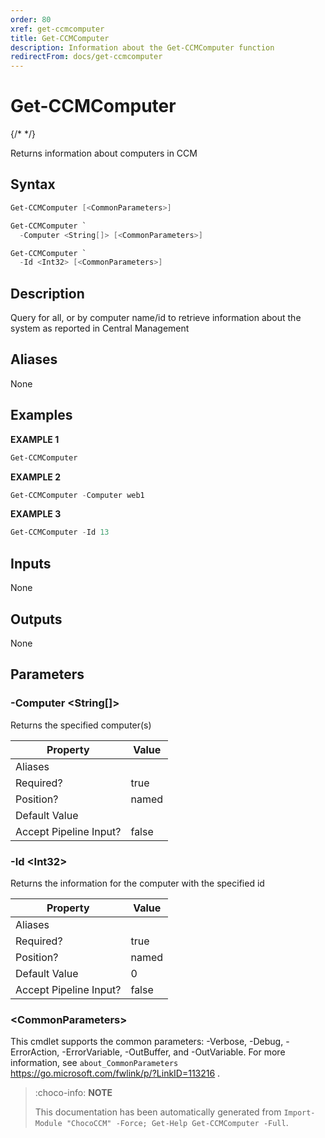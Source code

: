 ```yaml
---
order: 80
xref: get-ccmcomputer
title: Get-CCMComputer
description: Information about the Get-CCMComputer function
redirectFrom: docs/get-ccmcomputer
---
```


# Get-CCMComputer

{/* <!-- This documentation is automatically generated from /Get-CCMComputer.ps1 using GenerateDocs.ps1. Contributions are welcome at the original location(s). --> */}

Returns information about computers in CCM

## Syntax

~~~powershell
Get-CCMComputer [<CommonParameters>]
~~~


~~~powershell
Get-CCMComputer `
  -Computer <String[]> [<CommonParameters>]
~~~


~~~powershell
Get-CCMComputer `
  -Id <Int32> [<CommonParameters>]
~~~

## Description

Query for all, or by computer name/id to retrieve information about the system as reported in Central Management


## Aliases

None

## Examples

 **EXAMPLE 1**

~~~powershell
Get-CCMComputer

~~~

**EXAMPLE 2**

~~~powershell
Get-CCMComputer -Computer web1

~~~

**EXAMPLE 3**

~~~powershell
Get-CCMComputer -Id 13

~~~

## Inputs

None

## Outputs

None

## Parameters

###  -Computer &lt;String[]&gt;
Returns the specified computer(s)

Property               | Value
---------------------- | -----
Aliases                |
Required?              | true
Position?              | named
Default Value          |
Accept Pipeline Input? | false

###  -Id &lt;Int32&gt;
Returns the information for the computer with the specified id

Property               | Value
---------------------- | -----
Aliases                |
Required?              | true
Position?              | named
Default Value          | 0
Accept Pipeline Input? | false

### &lt;CommonParameters&gt;

This cmdlet supports the common parameters: -Verbose, -Debug, -ErrorAction, -ErrorVariable, -OutBuffer, and -OutVariable. For more information, see `about_CommonParameters` https://go.microsoft.com/fwlink/p/?LinkID=113216 .



<Xref title="Function Reference" value="chococcm-functions" />

> :choco-info: **NOTE**
> 
> This documentation has been automatically generated from `Import-Module "ChocoCCM" -Force; Get-Help Get-CCMComputer -Full`.
